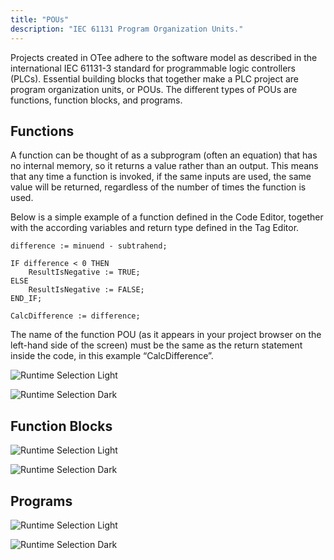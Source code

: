 ```yaml
---
title: "POUs"
description: "IEC 61131 Program Organization Units."
---
```


Projects created in OTee adhere to the software model as described in the international IEC 61131-3 standard for programmable logic controllers (PLCs). Essential building blocks that together make a PLC project are program organization units, or POUs. The different types of POUs are functions, function blocks, and programs. 

## Functions

A function can be thought of as a subprogram (often an equation) that has no internal memory, so it returns a value rather than an output. This means that any time a function is invoked, if the same inputs are used, the same value will be returned, regardless of the number of times the function is used.

Below is a simple example of a function defined in the Code Editor, together with the according variables and return type defined in the Tag Editor.

``` lines
difference := minuend - subtrahend;

IF difference < 0 THEN
    ResultIsNegative := TRUE;
ELSE
    ResultIsNegative := FALSE;
END_IF;

CalcDifference := difference;
```

<Info>

The name of the function POU (as it appears in your project browser on the left-hand side of the screen) must be the same as the return statement inside the code, in this example “CalcDifference”.

</Info>



<img
  className="block dark:hidden mx-auto"
  src="/images/runtime-selection-light.png"
  alt="Runtime Selection Light"
/>

<img
  className="hidden dark:block mx-auto"
  src="/images/runtime-selection-dark.png"
  alt="Runtime Selection Dark"
/>

## Function Blocks



<img
  className="block dark:hidden mx-auto"
  src="/images/runtime-selection-light.png"
  alt="Runtime Selection Light"
/>

<img
  className="hidden dark:block mx-auto"
  src="/images/runtime-selection-dark.png"
  alt="Runtime Selection Dark"
/>



## Programs



<img
  className="block dark:hidden mx-auto"
  src="/images/runtime-selection-light.png"
  alt="Runtime Selection Light"
/>

<img
  className="hidden dark:block mx-auto"
  src="/images/runtime-selection-dark.png"
  alt="Runtime Selection Dark"
/>